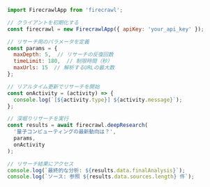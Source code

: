 ```js Node
import FirecrawlApp from 'firecrawl';

// クライアントを初期化する
const firecrawl = new FirecrawlApp({ apiKey: 'your_api_key' });

// リサーチ用のパラメータを定義
const params = {
  maxDepth: 5,  // リサーチの反復回数
  timeLimit: 180,  // 制限時間（秒）
  maxUrls: 15  // 解析するURLの最大数
};

// リアルタイム更新でリサーチを開始
const onActivity = (activity) => {
  console.log(`[${activity.type}] ${activity.message}`);
};

// 深堀りリサーチを実行
const results = await firecrawl.deepResearch(
  '量子コンピューティングの最新動向は？',
  params,
  onActivity
);

// リサーチ結果にアクセス
console.log(`最終的な分析: ${results.data.finalAnalysis}`);
console.log(`ソース: 参照 ${results.data.sources.length} 件`); 
```
